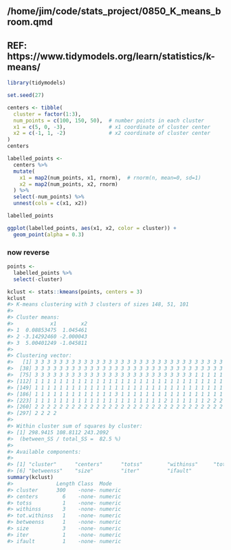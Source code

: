 ## /home/jim/code/stats_project/0850_K_means_broom.qmd
## REF:    https://www.tidymodels.org/learn/statistics/k-means/

```r
library(tidymodels)

set.seed(27)

centers <- tibble(
  cluster = factor(1:3), 
  num_points = c(100, 150, 50),  # number points in each cluster
  x1 = c(5, 0, -3),              # x1 coordinate of cluster center
  x2 = c(-1, 1, -2)              # x2 coordinate of cluster center
)
centers

labelled_points <- 
  centers %>%
  mutate(
    x1 = map2(num_points, x1, rnorm),  # rnorm(n, mean=0, sd=1) 
    x2 = map2(num_points, x2, rnorm)
  ) %>% 
  select(-num_points) %>% 
  unnest(cols = c(x1, x2))

labelled_points

ggplot(labelled_points, aes(x1, x2, color = cluster)) +
  geom_point(alpha = 0.3)
```

### now reverse
```r


points <- 
  labelled_points %>% 
  select(-cluster)

kclust <- stats::kmeans(points, centers = 3)
kclust
#> K-means clustering with 3 clusters of sizes 148, 51, 101
#> 
#> Cluster means:
#>            x1        x2
#> 1  0.08853475  1.045461
#> 2 -3.14292460 -2.000043
#> 3  5.00401249 -1.045811
#> 
#> Clustering vector:
#>   [1] 3 3 3 3 3 3 3 3 3 3 3 3 3 3 3 3 3 3 3 3 3 3 3 3 3 3 3 3 3 3 3 3 3 3 3 3 3
#>  [38] 3 3 3 3 3 3 3 3 3 3 3 3 3 3 3 3 3 3 3 3 3 3 3 3 3 3 3 3 3 3 3 3 3 3 3 3 3
#>  [75] 3 3 3 3 3 3 3 3 3 3 3 3 3 3 3 3 3 3 3 3 3 3 3 3 3 3 1 1 1 1 1 1 1 1 1 1 1
#> [112] 1 1 1 1 1 1 1 1 1 1 1 1 1 1 1 1 1 1 1 1 1 1 1 1 1 1 1 1 1 1 1 1 1 1 1 1 1
#> [149] 1 1 1 1 1 1 1 1 1 1 1 1 1 1 1 1 1 1 1 1 1 1 1 1 1 1 1 1 1 1 1 1 1 1 1 1 1
#> [186] 1 1 1 1 1 1 1 1 1 1 1 1 1 3 1 1 1 1 1 1 1 1 1 1 1 1 1 1 1 1 1 1 1 1 1 1 1
#> [223] 1 1 1 1 1 1 1 1 1 1 1 1 1 1 1 1 1 1 1 1 1 2 1 1 1 1 1 1 2 2 2 2 2 2 2 2 2
#> [260] 2 2 2 2 2 2 2 2 2 2 2 2 2 2 2 2 2 2 2 2 2 2 2 2 2 2 2 2 2 2 2 2 2 2 2 2 2
#> [297] 2 2 2 2
#> 
#> Within cluster sum of squares by cluster:
#> [1] 298.9415 108.8112 243.2092
#>  (between_SS / total_SS =  82.5 %)
#> 
#> Available components:
#> 
#> [1] "cluster"      "centers"      "totss"        "withinss"     "tot.withinss"
#> [6] "betweenss"    "size"         "iter"         "ifault"
summary(kclust)
#>              Length Class  Mode   
#> cluster      300    -none- numeric
#> centers        6    -none- numeric
#> totss          1    -none- numeric
#> withinss       3    -none- numeric
#> tot.withinss   1    -none- numeric
#> betweenss      1    -none- numeric
#> size           3    -none- numeric
#> iter           1    -none- numeric
#> ifault         1    -none- numeric

```
